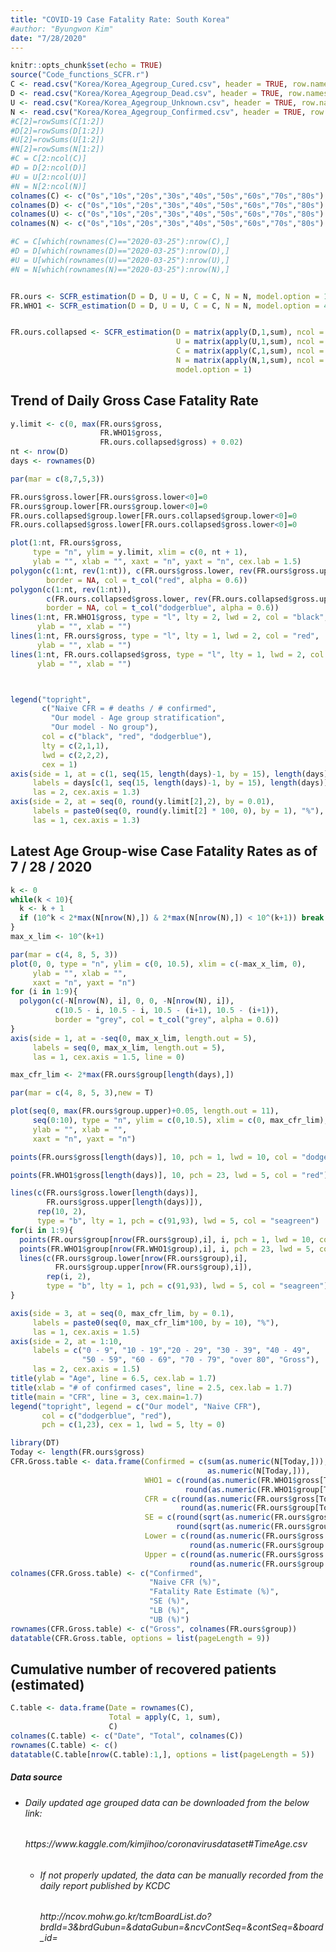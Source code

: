 ```yaml
---
title: "COVID-19 Case Fatality Rate: South Korea"
#author: "Byungwon Kim"
date: "7/28/2020"
---
```


```r
knitr::opts_chunk$set(echo = TRUE)
source("Code_functions_SCFR.r")
C <- read.csv("Korea/Korea_Agegroup_Cured.csv", header = TRUE, row.names = 1)
D <- read.csv("Korea/Korea_Agegroup_Dead.csv", header = TRUE, row.names = 1)
U <- read.csv("Korea/Korea_Agegroup_Unknown.csv", header = TRUE, row.names = 1)
N <- read.csv("Korea/Korea_Agegroup_Confirmed.csv", header = TRUE, row.names = 1)
#C[2]=rowSums(C[1:2])
#D[2]=rowSums(D[1:2])
#U[2]=rowSums(U[1:2])
#N[2]=rowSums(N[1:2])
#C = C[2:ncol(C)]
#D = D[2:ncol(D)]
#U = U[2:ncol(U)]
#N = N[2:ncol(N)]
colnames(C) <- c("0s","10s","20s","30s","40s","50s","60s","70s","80s")
colnames(D) <- c("0s","10s","20s","30s","40s","50s","60s","70s","80s")
colnames(U) <- c("0s","10s","20s","30s","40s","50s","60s","70s","80s")
colnames(N) <- c("0s","10s","20s","30s","40s","50s","60s","70s","80s")

#C = C[which(rownames(C)=="2020-03-25"):nrow(C),]
#D = D[which(rownames(D)=="2020-03-25"):nrow(D),]
#U = U[which(rownames(U)=="2020-03-25"):nrow(U),]
#N = N[which(rownames(N)=="2020-03-25"):nrow(N),]


FR.ours <- SCFR_estimation(D = D, U = U, C = C, N = N, model.option = 1)
FR.WHO1 <- SCFR_estimation(D = D, U = U, C = C, N = N, model.option = 4)


FR.ours.collapsed <- SCFR_estimation(D = matrix(apply(D,1,sum), ncol = 1),
                                     U = matrix(apply(U,1,sum), ncol = 1),
                                     C = matrix(apply(C,1,sum), ncol = 1),
                                     N = matrix(apply(N,1,sum), ncol = 1), 
                                     model.option = 1)


```

## Trend of Daily Gross Case Fatality Rate

```r
y.limit <- c(0, max(FR.ours$gross,
                    FR.WHO1$gross, 
                    FR.ours.collapsed$gross) + 0.02)
nt <- nrow(D)
days <- rownames(D)

par(mar = c(8,7,5,3))

FR.ours$gross.lower[FR.ours$gross.lower<0]=0
FR.ours$group.lower[FR.ours$group.lower<0]=0
FR.ours.collapsed$group.lower[FR.ours.collapsed$group.lower<0]=0
FR.ours.collapsed$gross.lower[FR.ours.collapsed$gross.lower<0]=0

plot(1:nt, FR.ours$gross, 
     type = "n", ylim = y.limit, xlim = c(0, nt + 1),
     ylab = "", xlab = "", xaxt = "n", yaxt = "n", cex.lab = 1.5)
polygon(c(1:nt, rev(1:nt)), c(FR.ours$gross.lower, rev(FR.ours$gross.upper)), 
        border = NA, col = t_col("red", alpha = 0.6))
polygon(c(1:nt, rev(1:nt)), 
        c(FR.ours.collapsed$gross.lower, rev(FR.ours.collapsed$gross.upper)), 
        border = NA, col = t_col("dodgerblue", alpha = 0.6))
lines(1:nt, FR.WHO1$gross, type = "l", lty = 2, lwd = 2, col = "black",
      ylab = "", xlab = "")
lines(1:nt, FR.ours$gross, type = "l", lty = 1, lwd = 2, col = "red",
      ylab = "", xlab = "")
lines(1:nt, FR.ours.collapsed$gross, type = "l", lty = 1, lwd = 2, col = "dodgerblue",
      ylab = "", xlab = "")



legend("topright", 
       c("Naive CFR = # deaths / # confirmed", 
         "Our model - Age group stratification",
         "Our model - No group"), 
       col = c("black", "red", "dodgerblue"), 
       lty = c(2,1,1),
       lwd = c(2,2,2),
       cex = 1)
axis(side = 1, at = c(1, seq(15, length(days)-1, by = 15), length(days)),
     labels = days[c(1, seq(15, length(days)-1, by = 15), length(days))],
     las = 2, cex.axis = 1.3)
axis(side = 2, at = seq(0, round(y.limit[2],2), by = 0.01),
     labels = paste0(seq(0, round(y.limit[2] * 100, 0), by = 1), "%"),
     las = 1, cex.axis = 1.3)

```

## Latest Age Group-wise Case Fatality Rates as of 7 / 28 / 2020
```r
k <- 0
while(k < 10){
  k <- k + 1
  if (10^k < 2*max(N[nrow(N),]) & 2*max(N[nrow(N),]) < 10^(k+1)) break
}
max_x_lim <- 10^(k+1)

par(mar = c(4, 8, 5, 3))
plot(0, 0, type = "n", ylim = c(0, 10.5), xlim = c(-max_x_lim, 0),
     ylab = "", xlab = "",
     xaxt = "n", yaxt = "n")
for (i in 1:9){
  polygon(c(-N[nrow(N), i], 0, 0, -N[nrow(N), i]),
          c(10.5 - i, 10.5 - i, 10.5 - (i+1), 10.5 - (i+1)), 
          border = "grey", col = t_col("grey", alpha = 0.6))
}
axis(side = 1, at = -seq(0, max_x_lim, length.out = 5),
     labels = seq(0, max_x_lim, length.out = 5),
     las = 1, cex.axis = 1.5, line = 0)

max_cfr_lim <- 2*max(FR.ours$group[length(days),])

par(mar = c(4, 8, 5, 3),new = T)

plot(seq(0, max(FR.ours$group.upper)+0.05, length.out = 11),
     seq(0:10), type = "n", ylim = c(0,10.5), xlim = c(0, max_cfr_lim),
     ylab = "", xlab = "", 
     xaxt = "n", yaxt = "n")

points(FR.ours$gross[length(days)], 10, pch = 1, lwd = 10, col = "dodgerblue")

points(FR.WHO1$gross[length(days)], 10, pch = 23, lwd = 5, col = "red")

lines(c(FR.ours$gross.lower[length(days)],
        FR.ours$gross.upper[length(days)]),
      rep(10, 2),
      type = "b", lty = 1, pch = c(91,93), lwd = 5, col = "seagreen")
for(i in 1:9){
  points(FR.ours$group[nrow(FR.ours$group),i], i, pch = 1, lwd = 10, col = "dodgerblue")
  points(FR.WHO1$group[nrow(FR.WHO1$group),i], i, pch = 23, lwd = 5, col = "red")
  lines(c(FR.ours$group.lower[nrow(FR.ours$group),i], 
          FR.ours$group.upper[nrow(FR.ours$group),i]),
        rep(i, 2), 
        type = "b", lty = 1, pch = c(91,93), lwd = 5, col = "seagreen")
}

axis(side = 3, at = seq(0, max_cfr_lim, by = 0.1),
     labels = paste0(seq(0, max_cfr_lim*100, by = 10), "%"),
     las = 1, cex.axis = 1.5)
axis(side = 2, at = 1:10,
     labels = c("0 - 9", "10 - 19","20 - 29", "30 - 39", "40 - 49",
                "50 - 59", "60 - 69", "70 - 79", "over 80", "Gross"),
     las = 2, cex.axis = 1.5)
title(ylab = "Age", line = 6.5, cex.lab = 1.7)
title(xlab = "# of confirmed cases", line = 2.5, cex.lab = 1.7)
title(main = "CFR", line = 3, cex.main=1.7)
legend("topright", legend = c("Our model", "Naive CFR"),
       col = c("dodgerblue", "red"),
       pch = c(1,23), cex = 1, lwd = 5, lty = 0)
```


```r
library(DT)
Today <- length(FR.ours$gross)
CFR.Gross.table <- data.frame(Confirmed = c(sum(as.numeric(N[Today,])),
                                            as.numeric(N[Today,])),
                              WHO1 = c(round(as.numeric(FR.WHO1$gross[Today])*100,2),
                                       round(as.numeric(FR.WHO1$group[Today,])*100,2)),
                              CFR = c(round(as.numeric(FR.ours$gross[Today]) * 100, 2),
                                      round(as.numeric(FR.ours$group[Today,]) * 100, 2)),
                              SE = c(round(sqrt(as.numeric(FR.ours$gross.variance[Today])) * 100, 2),
                                     round(sqrt(as.numeric(FR.ours$group.variance[Today,])) * 100, 2)),
                              Lower = c(round(as.numeric(FR.ours$gross.lower[Today]) * 100, 2),
                                        round(as.numeric(FR.ours$group.lower[Today,]) * 100, 2)),
                              Upper = c(round(as.numeric(FR.ours$gross.upper[Today]) * 100, 2),
                                        round(as.numeric(FR.ours$group.upper[Today,]) * 100, 2)))
colnames(CFR.Gross.table) <- c("Confirmed",
                               "Naive CFR (%)",
                               "Fatality Rate Estimate (%)", 
                               "SE (%)", 
                               "LB (%)", 
                               "UB (%)")
rownames(CFR.Gross.table) <- c("Gross", colnames(FR.ours$group))
datatable(CFR.Gross.table, options = list(pageLength = 9))
```

## Cumulative number of recovered patients (estimated)

```r
C.table <- data.frame(Date = rownames(C),
                      Total = apply(C, 1, sum),
                      C)
colnames(C.table) <- c("Date", "Total", colnames(C))
rownames(C.table) <- c()
datatable(C.table[nrow(C.table):1,], options = list(pageLength = 5))
```

##### *Data source*
* ###### *Daily updated age grouped data can be downloaded from the below link:*
  ###### https://www.kaggle.com/kimjihoo/coronavirusdataset#TimeAge.csv
  * ###### *If not properly updated, the data can be manually recorded from the daily report published by KCDC*
  ###### http://ncov.mohw.go.kr/tcmBoardList.do?brdId=3&brdGubun=&dataGubun=&ncvContSeq=&contSeq=&board_id=
